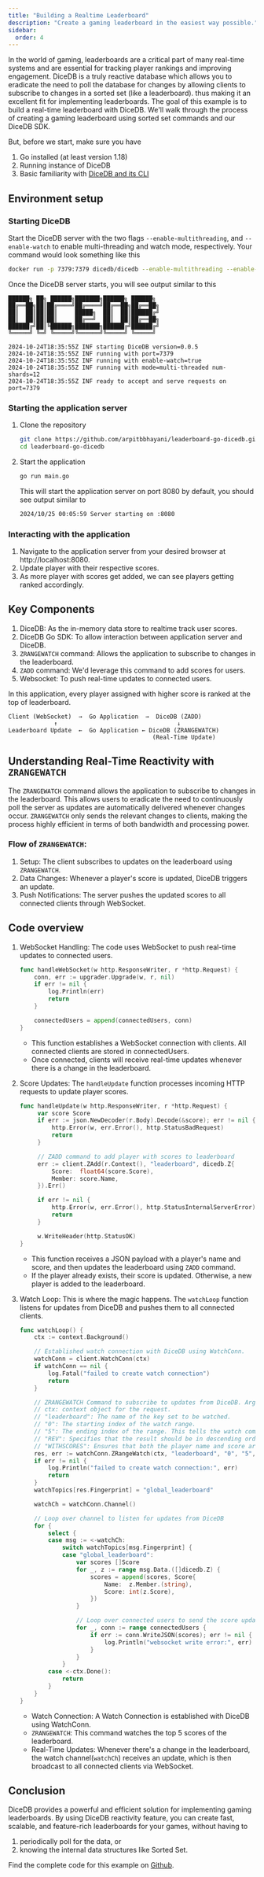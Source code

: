 ```yaml
---
title: "Building a Realtime Leaderboard"
description: "Create a gaming leaderboard in the easiest way possible."
sidebar:
  order: 4
---
```


In the world of gaming, leaderboards are a critical part of many real-time systems and are essential for tracking player
rankings and improving engagement.
DiceDB is a truly reactive database which allows you to eradicate the need to poll the database for changes by allowing clients to subscribe to changes in a sorted set (like a leaderboard).
thus making it an excellent fit for implementing leaderboards.
The goal of this example is to build a real-time leaderboard with DiceDB. We'll walk through the process of creating a gaming leaderboard using sorted set commands and our DiceDB SDK.

But, before we start, make sure you have

1. Go installed (at least version 1.18)
2. Running instance of DiceDB
3. Basic familiarity with [DiceDB and its CLI](https://github.com/dicedb/dice?tab=readme-ov-file#get-started)

## Environment setup

### Starting DiceDB

Start the DiceDB server with the two flags `--enable-multithreading`, and `--enable-watch`
to enable multi-threading and watch mode, respectively. Your command would look something
like this

```bash
docker run -p 7379:7379 dicedb/dicedb --enable-multithreading --enable-watch
```

Once the DiceDB server starts, you will see output similar to this

```
██████╗ ██╗ ██████╗███████╗██████╗ ██████╗
██╔══██╗██║██╔════╝██╔════╝██╔══██╗██╔══██╗
██║  ██║██║██║     █████╗  ██║  ██║██████╔╝
██║  ██║██║██║     ██╔══╝  ██║  ██║██╔══██╗
██████╔╝██║╚██████╗███████╗██████╔╝██████╔╝
╚═════╝ ╚═╝ ╚═════╝╚══════╝╚═════╝ ╚═════╝

2024-10-24T18:35:55Z INF starting DiceDB version=0.0.5
2024-10-24T18:35:55Z INF running with port=7379
2024-10-24T18:35:55Z INF running with enable-watch=true
2024-10-24T18:35:55Z INF running with mode=multi-threaded num-shards=12
2024-10-24T18:35:55Z INF ready to accept and serve requests on port=7379
```

### Starting the application server

1. Clone the repository
     ```bash
     git clone https://github.com/arpitbbhayani/leaderboard-go-dicedb.git
     cd leaderboard-go-dicedb
     ```
2. Start the application
    ```bash
    go run main.go
    ```
    This will start the application server on port 8080 by default, you should see output similar to
    ```bash
    2024/10/25 00:05:59 Server starting on :8080
    ```

### Interacting with the application
1. Navigate to the application server from your desired browser at http://localhost:8080.
2. Update player with their respective scores.
3. As more player with scores get added, we can see players getting ranked accordingly.

## Key Components

1. DiceDB: As the in-memory data store to realtime track user scores.
2. DiceDB Go SDK: To allow interaction between application server and DiceDB.
3. `ZRANGEWATCH` command: Allows the application to subscribe to changes in the leaderboard.
4. `ZADD` command: We'd leverage this command to add scores for users.
5. Websocket: To push real-time updates to connected users.

In this application, every player assigned with higher score is ranked at the top of leaderboard.

```
Client (WebSocket)  →  Go Application  →  DiceDB (ZADD)
             ↑                                  ↓
Leaderboard Update  ←  Go Application ← DiceDB (ZRANGEWATCH)
                                         (Real-Time Update)
```

## Understanding Real-Time Reactivity with `ZRANGEWATCH`

The `ZRANGEWATCH` command allows the application to subscribe to changes in the leaderboard.
This allows users to eradicate the need to continuously poll the server as updates are automatically delivered whenever changes occur.
`ZRANGEWATCH` only sends the relevant changes to clients, making the process highly efficient in terms of both bandwidth and processing power.

### Flow of `ZRANGEWATCH`:

1. Setup: The client subscribes to updates on the leaderboard using `ZRANGEWATCH`.
2. Data Changes: Whenever a player's score is updated, DiceDB triggers an update.
3. Push Notifications: The server pushes the updated scores to all connected clients through WebSocket.

## Code overview

1. WebSocket Handling: The code uses WebSocket to push real-time updates to connected users.
    ```go
    func handleWebSocket(w http.ResponseWriter, r *http.Request) {
        conn, err := upgrader.Upgrade(w, r, nil)
        if err != nil {
            log.Println(err)
            return
        }

        connectedUsers = append(connectedUsers, conn)
    }
    ```
    - This function establishes a WebSocket connection with clients. All connected clients are stored in connectedUsers.
    - Once connected, clients will receive real-time updates whenever there is a change in the leaderboard.

2. Score Updates: The `handleUpdate` function processes incoming HTTP requests to update player scores.
    ```go
    func handleUpdate(w http.ResponseWriter, r *http.Request) {
         var score Score
         if err := json.NewDecoder(r.Body).Decode(&score); err != nil {
             http.Error(w, err.Error(), http.StatusBadRequest)
             return
         }

         // ZADD command to add player with scores to leaderboard
         err := client.ZAdd(r.Context(), "leaderboard", dicedb.Z{
             Score:  float64(score.Score),
             Member: score.Name,
         }).Err()

         if err != nil {
             http.Error(w, err.Error(), http.StatusInternalServerError)
             return
         }

         w.WriteHeader(http.StatusOK)
    }
    ```
    - This function receives a JSON payload with a player's name and score, and then updates the leaderboard using `ZADD` command.
    - If the player already exists, their score is updated. Otherwise, a new player is added to the leaderboard.

3. Watch Loop: This is where the magic happens. The `watchLoop` function listens for updates from DiceDB and pushes them to all connected clients.
    ```go
    func watchLoop() {
        ctx := context.Background()

        // Established watch connection with DiceDB using WatchConn.
        watchConn = client.WatchConn(ctx)
        if watchConn == nil {
            log.Fatal("failed to create watch connection")
            return
        }

        // ZRANGEWATCH Command to subscribe to updates from DiceDB. Arguments are as follows:
        // ctx: context object for the request.
        // "leaderboard": The name of the key set to be watched.
        // "0": The starting index of the watch range.
        // "5": The ending index of the range. This tells the watch command to monitor up to the 5th element in the leaderboard.
        // "REV": Specifies that the result should be in descending order of scores.
        // "WITHSCORES": Ensures that both the player name and score are returned in the response.
        res, err := watchConn.ZRangeWatch(ctx, "leaderboard", "0", "5", "REV", "WITHSCORES")
        if err != nil {
            log.Println("failed to create watch connection:", err)
            return
        }
        watchTopics[res.Fingerprint] = "global_leaderboard"

        watchCh = watchConn.Channel()

        // Loop over channel to listen for updates from DiceDB
        for {
            select {
            case msg := <-watchCh:
                switch watchTopics[msg.Fingerprint] {
                case "global_leaderboard":
                    var scores []Score
                    for _, z := range msg.Data.([]dicedb.Z) {
                        scores = append(scores, Score{
                            Name:  z.Member.(string),
                            Score: int(z.Score),
                        })
                    }

                    // Loop over connected users to send the score updates
                    for _, conn := range connectedUsers {
                        if err := conn.WriteJSON(scores); err != nil {
                            log.Println("websocket write error:", err)
                        }
                    }
                }
            case <-ctx.Done():
                return
            }
        }
    }
    ```
    - Watch Connection: A Watch Connection is established with DiceDB using WatchConn.
    - `ZRANGEWATCH`: This command watches the top 5 scores of the leaderboard.
    - Real-Time Updates: Whenever there's a change in the leaderboard, the watch channel(`watchCh`) receives an update, which is then broadcast to all connected clients via WebSocket.

## Conclusion

DiceDB provides a powerful and efficient solution for implementing gaming leaderboards.
By using DiceDB reactivity feature, you can create fast, scalable, and feature-rich leaderboards for your games,
without having to

1. periodically poll for the data, or
2. knowing the internal data structures like Sorted Set.

Find the complete code for this example on [Github](https://github.com/arpitbbhayani/leaderboard-go-dicedb.git).
